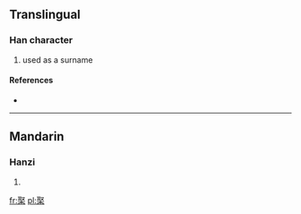 ==Translingual==

===Han character===
{{Han char|rn=75|rad=木|as=08|sn=12|four=1790<sub>4</sub>|canj=尸水木 (SED)}}

# used as a surname

====References====
* {{Han ref|kx=0535.020|dkj=14991|dj=0922.210|hdz=21224.080|uh=68F8|ud=26872|bh=D9C5|bd=55749}}

----

==Mandarin==

===Hanzi===
{{cmn-hanzi|pin=[[zōu]] ([[zou1]])|wg=tsou<sup>1</sup>}}

# {{defn|lang=cmn|sort=木08}}

[[fr:棸]]
[[pl:棸]]